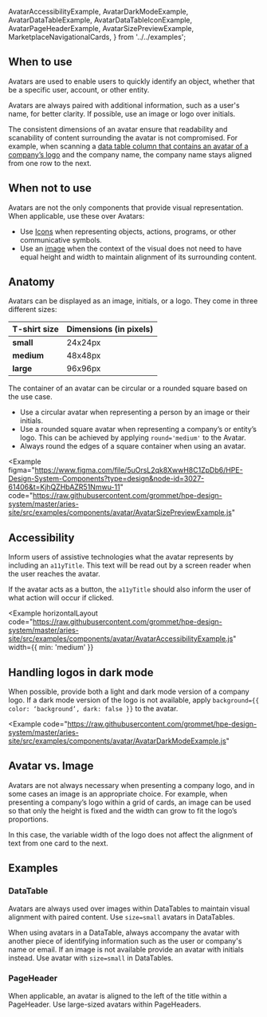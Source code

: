   AvatarAccessibilityExample,
  AvatarDarkModeExample,
  AvatarDataTableExample,
  AvatarDataTableIconExample,
  AvatarPageHeaderExample,
  AvatarSizePreviewExample,
  MarketplaceNavigationalCards,
} from '../../examples';

## When to use

Avatars are used to enable users to quickly identify an object, whether that be a specific user, account, or other entity.

Avatars are always paired with additional information, such as a user's name, for better clarity. If possible, use an image or logo over initials.

The consistent dimensions of an avatar ensure that readability and scanability of content surrounding the avatar is not compromised. For example, when scanning a [data table column that contains an avatar of a company’s logo](/components/avatar#datatable) and the company name, the company name stays aligned from one row to the next. 

## When not to use
Avatars are not the only components that provide visual representation. When applicable, use these over Avatars:
- Use [Icons](/foundation/icons) when representing objects, actions, programs, or other communicative symbols.
- Use an [image](/components/avatar#avatar-vs-image) when the context of the visual does not need to have equal height and width to maintain alignment of its surrounding content.

## Anatomy

Avatars can be displayed as an image, initials, or a logo. They come in three different sizes:

| T-shirt size |  Dimensions (in pixels) |
| ----------   | --------------|
| **small**    |    24x24px    |
| **medium**   |    48x48px    |
| **large**    |    96x96px    |


The container of an avatar can be circular or a rounded square based on the use case.

- Use a circular avatar when representing a person by an image or their initials.
- Use a rounded square avatar when representing a company’s or entity’s logo. This can be achieved by applying `round='medium'` to the Avatar.
- Always round the edges of a square container when using an avatar.

<Example
  figma="https://www.figma.com/file/5uOrsL2qk8XwwH8C1ZpDb6/HPE-Design-System-Components?type=design&node-id=3027-61406&t=KjhQZHbAZR51Nmwu-11"
  code="https://raw.githubusercontent.com/grommet/hpe-design-system/master/aries-site/src/examples/components/avatar/AvatarSizePreviewExample.js"
>
  <AvatarSizePreviewExample />
</Example>

## Accessibility

Inform users of assistive technologies what the avatar represents by including an `a11yTitle`. This text will be read out by a screen reader when the user reaches the avatar.

If the avatar acts as a button, the `a11yTitle` should also inform the user of what action will occur if clicked.

<Example
  horizontalLayout
  code="https://raw.githubusercontent.com/grommet/hpe-design-system/master/aries-site/src/examples/components/avatar/AvatarAccessibilityExample.js"
  width={{ min: 'medium' }}
>
  <AvatarAccessibilityExample />
</Example>

## Handling logos in dark mode
When possible, provide both a light and dark mode version of a company logo. If a dark mode version of the logo is not available, apply `background={{ color: ‘background’, dark: false }}` to the avatar.

<Example
  code="https://raw.githubusercontent.com/grommet/hpe-design-system/master/aries-site/src/examples/components/avatar/AvatarDarkModeExample.js"
>
  <AvatarDarkModeExample />
</Example>

## Avatar vs. Image
Avatars are not always necessary when presenting a company logo, and in some cases an image is an appropriate choice. For example, when presenting a company’s logo within a grid of cards, an image can be used so that only the height is fixed and the width can grow to fit the logo’s proportions.

In this case, the variable width of the logo does not affect the alignment of text from one card to the next.

<Example width="100%">
  <MarketplaceNavigationalCards />
</Example>

## Examples

### DataTable

Avatars are always used over images within DataTables to maintain visual alignment with paired content. Use `size=small` avatars in DataTables.

<BestPracticeGroup>
  <Example
    height="none"
    bestPractice={{
      type: 'do',
      message:
        'Use Avatars to align content.',
    }}
  >
    <AvatarDataTableIconExample />
  </Example>
  <Example
    height="none"
    bestPractice={{
      type: 'dont',
      message: `Don't use Image or other components to implement company logos. This causes inconsistent alignment with paired content when logos are not square.`,
    }}
  >
    <AvatarDataTableIconExample bestPractice={false} />
  </Example>
</BestPracticeGroup>

When using avatars in a DataTable, always accompany the avatar with another piece of identifying information such as the user or company's name or email. If an image is not available provide an avatar with initials instead. Use avatar with `size=small` in DataTables.

<BestPracticeGroup>
  <Example
    height="none"
    bestPractice={{
      type: 'do',
      message:
        'Include avatars to help the user to quickly scan the table and identify a specific user. Use initials in the avatar when an image is not available.',
    }}
  >
    <AvatarDataTableExample />
  </Example>
  <Example
    height="none"
    bestPractice={{
      type: 'dont',
      message: `Don't remove an avatar if an image is not available. This breaks visual consistency. Instead, use initials as a placeholder.`,
    }}
  >
    <AvatarDataTableExample bestPractice={false} />
  </Example>
</BestPracticeGroup>

### PageHeader

When applicable, an avatar is aligned to the left of the title within a PageHeader. Use large-sized avatars within PageHeaders.

<Example code="https://raw.githubusercontent.com/grommet/hpe-design-system/master/aries-site/src/examples/components/avatar/AvatarPageHeaderExample.js" height="medium" pad="small">
  <AvatarPageHeaderExample />
</Example>

